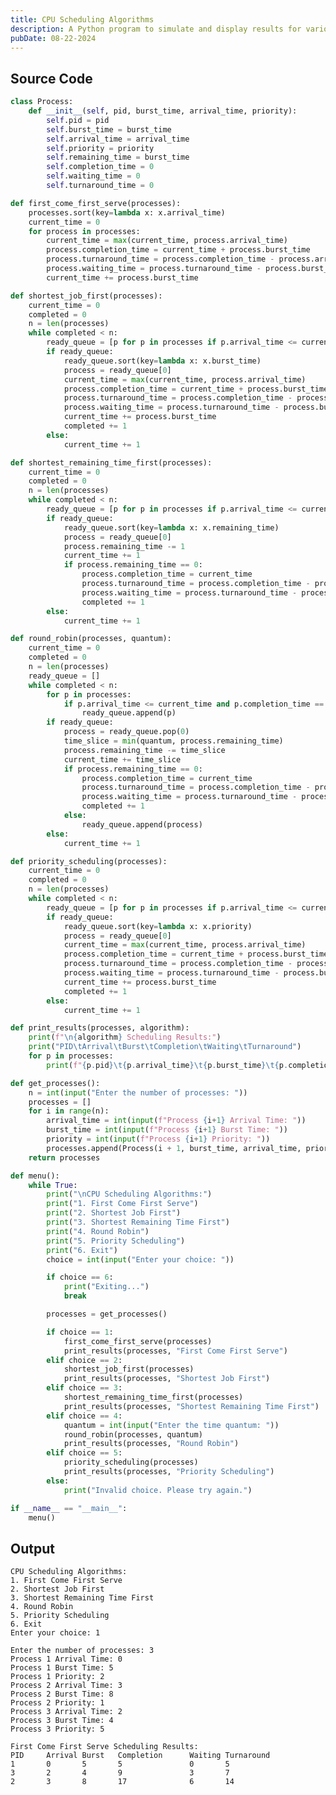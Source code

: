 ```yaml
---
title: CPU Scheduling Algorithms
description: A Python program to simulate and display results for various CPU scheduling algorithms.
pubDate: 08-22-2024
---
```


## Source Code

```py
class Process:
    def __init__(self, pid, burst_time, arrival_time, priority):
        self.pid = pid
        self.burst_time = burst_time
        self.arrival_time = arrival_time
        self.priority = priority
        self.remaining_time = burst_time
        self.completion_time = 0
        self.waiting_time = 0
        self.turnaround_time = 0

def first_come_first_serve(processes):
    processes.sort(key=lambda x: x.arrival_time)
    current_time = 0
    for process in processes:
        current_time = max(current_time, process.arrival_time)
        process.completion_time = current_time + process.burst_time
        process.turnaround_time = process.completion_time - process.arrival_time
        process.waiting_time = process.turnaround_time - process.burst_time
        current_time += process.burst_time

def shortest_job_first(processes):
    current_time = 0
    completed = 0
    n = len(processes)
    while completed < n:
        ready_queue = [p for p in processes if p.arrival_time <= current_time and p.completion_time == 0]
        if ready_queue:
            ready_queue.sort(key=lambda x: x.burst_time)
            process = ready_queue[0]
            current_time = max(current_time, process.arrival_time)
            process.completion_time = current_time + process.burst_time
            process.turnaround_time = process.completion_time - process.arrival_time
            process.waiting_time = process.turnaround_time - process.burst_time
            current_time += process.burst_time
            completed += 1
        else:
            current_time += 1

def shortest_remaining_time_first(processes):
    current_time = 0
    completed = 0
    n = len(processes)
    while completed < n:
        ready_queue = [p for p in processes if p.arrival_time <= current_time and p.remaining_time > 0]
        if ready_queue:
            ready_queue.sort(key=lambda x: x.remaining_time)
            process = ready_queue[0]
            process.remaining_time -= 1
            current_time += 1
            if process.remaining_time == 0:
                process.completion_time = current_time
                process.turnaround_time = process.completion_time - process.arrival_time
                process.waiting_time = process.turnaround_time - process.burst_time
                completed += 1
        else:
            current_time += 1

def round_robin(processes, quantum):
    current_time = 0
    completed = 0
    n = len(processes)
    ready_queue = []
    while completed < n:
        for p in processes:
            if p.arrival_time <= current_time and p.completion_time == 0 and p not in ready_queue:
                ready_queue.append(p)
        if ready_queue:
            process = ready_queue.pop(0)
            time_slice = min(quantum, process.remaining_time)
            process.remaining_time -= time_slice
            current_time += time_slice
            if process.remaining_time == 0:
                process.completion_time = current_time
                process.turnaround_time = process.completion_time - process.arrival_time
                process.waiting_time = process.turnaround_time - process.burst_time
                completed += 1
            else:
                ready_queue.append(process)
        else:
            current_time += 1

def priority_scheduling(processes):
    current_time = 0
    completed = 0
    n = len(processes)
    while completed < n:
        ready_queue = [p for p in processes if p.arrival_time <= current_time and p.completion_time == 0]
        if ready_queue:
            ready_queue.sort(key=lambda x: x.priority)
            process = ready_queue[0]
            current_time = max(current_time, process.arrival_time)
            process.completion_time = current_time + process.burst_time
            process.turnaround_time = process.completion_time - process.arrival_time
            process.waiting_time = process.turnaround_time - process.burst_time
            current_time += process.burst_time
            completed += 1
        else:
            current_time += 1

def print_results(processes, algorithm):
    print(f"\n{algorithm} Scheduling Results:")
    print("PID\tArrival\tBurst\tCompletion\tWaiting\tTurnaround")
    for p in processes:
        print(f"{p.pid}\t{p.arrival_time}\t{p.burst_time}\t{p.completion_time}\t\t{p.waiting_time}\t{p.turnaround_time}")

def get_processes():
    n = int(input("Enter the number of processes: "))
    processes = []
    for i in range(n):
        arrival_time = int(input(f"Process {i+1} Arrival Time: "))
        burst_time = int(input(f"Process {i+1} Burst Time: "))
        priority = int(input(f"Process {i+1} Priority: "))
        processes.append(Process(i + 1, burst_time, arrival_time, priority))
    return processes

def menu():
    while True:
        print("\nCPU Scheduling Algorithms:")
        print("1. First Come First Serve")
        print("2. Shortest Job First")
        print("3. Shortest Remaining Time First")
        print("4. Round Robin")
        print("5. Priority Scheduling")
        print("6. Exit")
        choice = int(input("Enter your choice: "))

        if choice == 6:
            print("Exiting...")
            break

        processes = get_processes()

        if choice == 1:
            first_come_first_serve(processes)
            print_results(processes, "First Come First Serve")
        elif choice == 2:
            shortest_job_first(processes)
            print_results(processes, "Shortest Job First")
        elif choice == 3:
            shortest_remaining_time_first(processes)
            print_results(processes, "Shortest Remaining Time First")
        elif choice == 4:
            quantum = int(input("Enter the time quantum: "))
            round_robin(processes, quantum)
            print_results(processes, "Round Robin")
        elif choice == 5:
            priority_scheduling(processes)
            print_results(processes, "Priority Scheduling")
        else:
            print("Invalid choice. Please try again.")

if __name__ == "__main__":
    menu()
```

## Output

```
CPU Scheduling Algorithms:
1. First Come First Serve
2. Shortest Job First
3. Shortest Remaining Time First
4. Round Robin
5. Priority Scheduling
6. Exit
Enter your choice: 1

Enter the number of processes: 3
Process 1 Arrival Time: 0
Process 1 Burst Time: 5
Process 1 Priority: 2
Process 2 Arrival Time: 3
Process 2 Burst Time: 8
Process 2 Priority: 1
Process 3 Arrival Time: 2
Process 3 Burst Time: 4
Process 3 Priority: 5

First Come First Serve Scheduling Results:
PID     Arrival Burst   Completion      Waiting Turnaround
1       0       5       5               0       5
3       2       4       9               3       7
2       3       8       17              6       14
```
